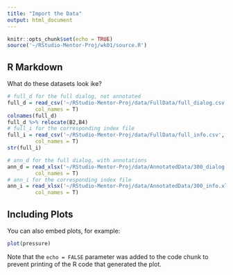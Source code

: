 ```yaml
---
title: "Import the Data"
output: html_document
---
```


```r
knitr::opts_chunk$set(echo = TRUE)
source('~/RStudio-Mentor-Proj/wk01/source.R')
```

## R Markdown
What do these datasets look ike?
```r
# full_d for the full dialog, not annotated
full_d = read_csv('~/RStudio-Mentor-Proj/data/FullData/full_dialog.csv',
         col_names = T)
colnames(full_d)
full_d %>% relocate(B2,B4)
# full_i for the corresponding index file
full_i = read_csv('~/RStudio-Mentor-Proj/data/FullData/full_info.csv',
         col_names = T)
str(full_i)

# ann_d for the full dialog, with annotations
ann_d = read_xlsx('~/RStudio-Mentor-Proj/data/AnnotatedData/300_dialog.xlsx',
         col_names = T)
# ann_i for the corresponding index file
ann_i = read_xlsx('~/RStudio-Mentor-Proj/data/AnnotatedData/300_info.xlsx',
         col_names = T)

```

## Including Plots

You can also embed plots, for example:

```r
plot(pressure)
```

Note that the `echo = FALSE` parameter was added to the code chunk to prevent printing of the R code that generated the plot.
